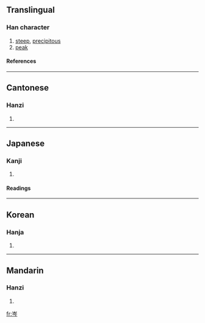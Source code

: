 ==Translingual==
===Han character===
{{Han char|rn=46|rad=山|as=04|sn=7|four=2220<sub>7</sub>|canj=山人戈弓 (UOIN)}}
# [[steep]], [[precipitous]]
# [[peak]]
====References====
{{Han ref|kx=0308.270|dkj=07937|dj=0608.060|hdz=10763.230|uh=5C91|ud=23697|bh=A7C2|bd=42946}}
----
==Cantonese==
===Hanzi===
{{yue-hanzi|jyut=|y=sam4}}
# {{defn|Cantonese}}
----
==Japanese==
===Kanji===
{{ja-kanji|grade=|rs=山04}}
# {{defn|Japanese}} 
====Readings====
{{ja-readings|on=[[しん]] (shin), [[しむ]] (shimu), [[じん]] (jin), [[じむ]] (jimu), [[ぎん]] (gin)|kun=[[みね]] (mine)}}
----
==Korean==
===Hanja===
{{ko-hanja|hangeul=[[잠]], [[음]]|rv=jam, eum|mr=cham, ŭm}}
# {{defn|Korean}}
----
==Mandarin==
===Hanzi===
{{cmn-hanzi|pin=[[cén]] ([[cen2]])|wg=ts'en<sup>2</sup>}}
# {{defn|Mandarin}}

[[fr:岑]]
